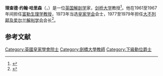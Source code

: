 {{Infobox scientist
| name              = Sir Richard John Harrison
| image             = <!--(filename only)-->
| image_size        = 
| caption           = 
| birth_date        =  {{Birth date|1920|10|8|df=y}}
| birth_place       = 
| death_date        = {{Death date and age|1999|10|17|1920|10|8|df=y}} 
| death_place       = 
| residence         = 
| citizenship       = 
| nationality       = 
| fields            = 
| workplaces        = [[剑桥大学|剑桥大学]]
| alma_mater        = 
| doctoral_advisor  = 
| academic_advisors = 
| doctoral_students = 
| notable_students  = 
| known_for         = 
| author_abbrev_bot = 
| author_abbrev_zoo = 
| influences        = 
| influenced        = 
| awards            = [[皇家学会会士|皇家学会会士]]
| signature         = <!--(filename only)-->
| signature_alt     = 
| footnotes         = 
| spouse            = 
}}
'''理查德·约翰·哈里森'''（{{lang-en|Richard John Harrison}}，{{bd|1920年|10月8日|1999年|10月17日}}）是一位[[英国|英国]][[解剖学|解剖学]]家，[[剑桥大学|剑桥大学]]教授<ref>{{Cite journal | last1 = Keverne | first1 = E. B. | doi = 10.1098/rsbm.2005.0012 | title = Sir Richard John Harrison. 8 October 1920 - 17 October 1999: Elected F.R.S. 1973 | journal = [[Biographical_Memoirs_of_Fellows_of_the_Royal_Society|Biographical Memoirs of Fellows of the Royal Society]] | volume = 51 | pages = 185 | year = 2005}}</ref>。他在1961至1967年间担任[[富勒生理学教授|富勒生理学教授]]，1973年当选[[皇家学会|皇家学会]]会士，1977至1979年担任[[大不列颠及爱尔兰解剖学会|大不列颠及爱尔兰解剖学会]]会长<ref>{{cite web| url = http://www.anatsoc.org.uk/Portals/0/Documents/AS-officers-hist-final.pdf| title = The Anatomical Society of Great Britain and Ireland - Presidents of the Society| publisher = The Anatomical Society| access-date = 2012-10-21| archive-date = 2018-10-13| archive-url = https://web.archive.org/web/20181013222336/http://www.anatsoc.org.uk/Portals/0/Documents/AS-officers-hist-final.pdf| dead-url = no}}</ref>。

==参考文献==
{{reflist}}

{{s-start}}
{{s-aca}}
{{Succession box
| before = [[约翰·扎卡里·杨|约翰·扎卡里·杨]]
| title  = [[富勒生理学教授|富勒生理学教授]]
| years  = 1961–1967
| after  = [[安德鲁·赫胥黎|安德鲁·赫胥黎]]
}}
{{s-end}}
{{UK-bio-stub}}
{{Authority control}}
{{DEFAULTSORT:Harrison, Richard John}}
[[Category:英國皇家學會院士|Category:英國皇家學會院士]]
[[Category:劍橋大學教師|Category:劍橋大學教師]]
[[Category:下級勳位爵士|Category:下級勳位爵士]]